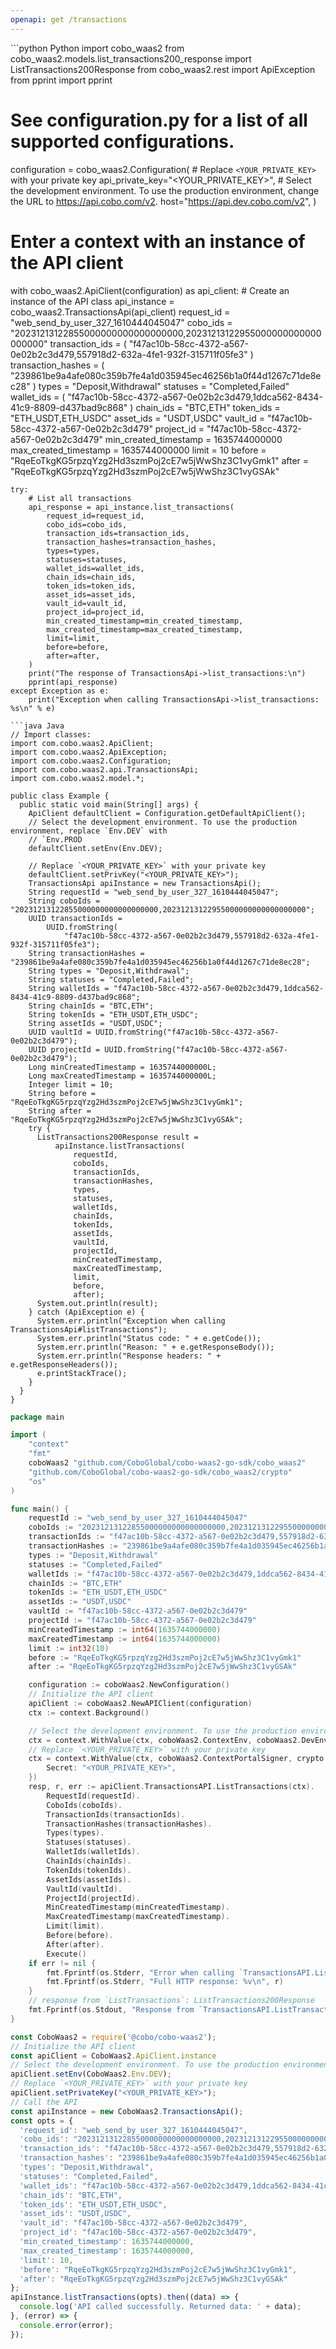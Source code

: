 ```yaml
---
openapi: get /transactions
---
```


<RequestExample>
```python Python
import cobo_waas2
from cobo_waas2.models.list_transactions200_response import ListTransactions200Response
from cobo_waas2.rest import ApiException
from pprint import pprint

# See configuration.py for a list of all supported configurations.
configuration = cobo_waas2.Configuration(
    # Replace `<YOUR_PRIVATE_KEY>` with your private key
    api_private_key="<YOUR_PRIVATE_KEY>",
    # Select the development environment. To use the production environment, change the URL to https://api.cobo.com/v2.
    host="https://api.dev.cobo.com/v2",
)
# Enter a context with an instance of the API client
with cobo_waas2.ApiClient(configuration) as api_client:
    # Create an instance of the API class
    api_instance = cobo_waas2.TransactionsApi(api_client)
    request_id = "web_send_by_user_327_1610444045047"
    cobo_ids = "20231213122855000000000000000000,20231213122955000000000000000000"
    transaction_ids = (
        "f47ac10b-58cc-4372-a567-0e02b2c3d479,557918d2-632a-4fe1-932f-315711f05fe3"
    )
    transaction_hashes = (
        "239861be9a4afe080c359b7fe4a1d035945ec46256b1a0f44d1267c71de8ec28"
    )
    types = "Deposit,Withdrawal"
    statuses = "Completed,Failed"
    wallet_ids = (
        "f47ac10b-58cc-4372-a567-0e02b2c3d479,1ddca562-8434-41c9-8809-d437bad9c868"
    )
    chain_ids = "BTC,ETH"
    token_ids = "ETH_USDT,ETH_USDC"
    asset_ids = "USDT,USDC"
    vault_id = "f47ac10b-58cc-4372-a567-0e02b2c3d479"
    project_id = "f47ac10b-58cc-4372-a567-0e02b2c3d479"
    min_created_timestamp = 1635744000000
    max_created_timestamp = 1635744000000
    limit = 10
    before = "RqeEoTkgKG5rpzqYzg2Hd3szmPoj2cE7w5jWwShz3C1vyGmk1"
    after = "RqeEoTkgKG5rpzqYzg2Hd3szmPoj2cE7w5jWwShz3C1vyGSAk"

    try:
        # List all transactions
        api_response = api_instance.list_transactions(
            request_id=request_id,
            cobo_ids=cobo_ids,
            transaction_ids=transaction_ids,
            transaction_hashes=transaction_hashes,
            types=types,
            statuses=statuses,
            wallet_ids=wallet_ids,
            chain_ids=chain_ids,
            token_ids=token_ids,
            asset_ids=asset_ids,
            vault_id=vault_id,
            project_id=project_id,
            min_created_timestamp=min_created_timestamp,
            max_created_timestamp=max_created_timestamp,
            limit=limit,
            before=before,
            after=after,
        )
        print("The response of TransactionsApi->list_transactions:\n")
        pprint(api_response)
    except Exception as e:
        print("Exception when calling TransactionsApi->list_transactions: %s\n" % e)

```
```java Java
// Import classes:
import com.cobo.waas2.ApiClient;
import com.cobo.waas2.ApiException;
import com.cobo.waas2.Configuration;
import com.cobo.waas2.api.TransactionsApi;
import com.cobo.waas2.model.*;

public class Example {
  public static void main(String[] args) {
    ApiClient defaultClient = Configuration.getDefaultApiClient();
    // Select the development environment. To use the production environment, replace `Env.DEV` with
    // `Env.PROD
    defaultClient.setEnv(Env.DEV);

    // Replace `<YOUR_PRIVATE_KEY>` with your private key
    defaultClient.setPrivKey("<YOUR_PRIVATE_KEY>");
    TransactionsApi apiInstance = new TransactionsApi();
    String requestId = "web_send_by_user_327_1610444045047";
    String coboIds = "20231213122855000000000000000000,20231213122955000000000000000000";
    UUID transactionIds =
        UUID.fromString(
            "f47ac10b-58cc-4372-a567-0e02b2c3d479,557918d2-632a-4fe1-932f-315711f05fe3");
    String transactionHashes = "239861be9a4afe080c359b7fe4a1d035945ec46256b1a0f44d1267c71de8ec28";
    String types = "Deposit,Withdrawal";
    String statuses = "Completed,Failed";
    String walletIds = "f47ac10b-58cc-4372-a567-0e02b2c3d479,1ddca562-8434-41c9-8809-d437bad9c868";
    String chainIds = "BTC,ETH";
    String tokenIds = "ETH_USDT,ETH_USDC";
    String assetIds = "USDT,USDC";
    UUID vaultId = UUID.fromString("f47ac10b-58cc-4372-a567-0e02b2c3d479");
    UUID projectId = UUID.fromString("f47ac10b-58cc-4372-a567-0e02b2c3d479");
    Long minCreatedTimestamp = 1635744000000L;
    Long maxCreatedTimestamp = 1635744000000L;
    Integer limit = 10;
    String before = "RqeEoTkgKG5rpzqYzg2Hd3szmPoj2cE7w5jWwShz3C1vyGmk1";
    String after = "RqeEoTkgKG5rpzqYzg2Hd3szmPoj2cE7w5jWwShz3C1vyGSAk";
    try {
      ListTransactions200Response result =
          apiInstance.listTransactions(
              requestId,
              coboIds,
              transactionIds,
              transactionHashes,
              types,
              statuses,
              walletIds,
              chainIds,
              tokenIds,
              assetIds,
              vaultId,
              projectId,
              minCreatedTimestamp,
              maxCreatedTimestamp,
              limit,
              before,
              after);
      System.out.println(result);
    } catch (ApiException e) {
      System.err.println("Exception when calling TransactionsApi#listTransactions");
      System.err.println("Status code: " + e.getCode());
      System.err.println("Reason: " + e.getResponseBody());
      System.err.println("Response headers: " + e.getResponseHeaders());
      e.printStackTrace();
    }
  }
}

```
```go Go
package main

import (
	"context"
	"fmt"
	coboWaas2 "github.com/CoboGlobal/cobo-waas2-go-sdk/cobo_waas2"
	"github.com/CoboGlobal/cobo-waas2-go-sdk/cobo_waas2/crypto"
	"os"
)

func main() {
	requestId := "web_send_by_user_327_1610444045047"
	coboIds := "20231213122855000000000000000000,20231213122955000000000000000000"
	transactionIds := "f47ac10b-58cc-4372-a567-0e02b2c3d479,557918d2-632a-4fe1-932f-315711f05fe3"
	transactionHashes := "239861be9a4afe080c359b7fe4a1d035945ec46256b1a0f44d1267c71de8ec28"
	types := "Deposit,Withdrawal"
	statuses := "Completed,Failed"
	walletIds := "f47ac10b-58cc-4372-a567-0e02b2c3d479,1ddca562-8434-41c9-8809-d437bad9c868"
	chainIds := "BTC,ETH"
	tokenIds := "ETH_USDT,ETH_USDC"
	assetIds := "USDT,USDC"
	vaultId := "f47ac10b-58cc-4372-a567-0e02b2c3d479"
	projectId := "f47ac10b-58cc-4372-a567-0e02b2c3d479"
	minCreatedTimestamp := int64(1635744000000)
	maxCreatedTimestamp := int64(1635744000000)
	limit := int32(10)
	before := "RqeEoTkgKG5rpzqYzg2Hd3szmPoj2cE7w5jWwShz3C1vyGmk1"
	after := "RqeEoTkgKG5rpzqYzg2Hd3szmPoj2cE7w5jWwShz3C1vyGSAk"

	configuration := coboWaas2.NewConfiguration()
	// Initialize the API client
	apiClient := coboWaas2.NewAPIClient(configuration)
	ctx := context.Background()

	// Select the development environment. To use the production environment, replace coboWaas2.DevEnv with coboWaas2.ProdEnv
	ctx = context.WithValue(ctx, coboWaas2.ContextEnv, coboWaas2.DevEnv)
	// Replace `<YOUR_PRIVATE_KEY>` with your private key
	ctx = context.WithValue(ctx, coboWaas2.ContextPortalSigner, crypto.Ed25519Signer{
		Secret: "<YOUR_PRIVATE_KEY>",
	})
	resp, r, err := apiClient.TransactionsAPI.ListTransactions(ctx).
		RequestId(requestId).
		CoboIds(coboIds).
		TransactionIds(transactionIds).
		TransactionHashes(transactionHashes).
		Types(types).
		Statuses(statuses).
		WalletIds(walletIds).
		ChainIds(chainIds).
		TokenIds(tokenIds).
		AssetIds(assetIds).
		VaultId(vaultId).
		ProjectId(projectId).
		MinCreatedTimestamp(minCreatedTimestamp).
		MaxCreatedTimestamp(maxCreatedTimestamp).
		Limit(limit).
		Before(before).
		After(after).
		Execute()
	if err != nil {
		fmt.Fprintf(os.Stderr, "Error when calling `TransactionsAPI.ListTransactions``: %v\n", err)
		fmt.Fprintf(os.Stderr, "Full HTTP response: %v\n", r)
	}
	// response from `ListTransactions`: ListTransactions200Response
	fmt.Fprintf(os.Stdout, "Response from `TransactionsAPI.ListTransactions`: %v\n", resp)
}

```
```javascript JavaScript
const CoboWaas2 = require('@cobo/cobo-waas2');
// Initialize the API client
const apiClient = CoboWaas2.ApiClient.instance
// Select the development environment. To use the production environment, replace `Env.DEV` with `Env.PROD`
apiClient.setEnv(CoboWaas2.Env.DEV);
// Replace `<YOUR_PRIVATE_KEY>` with your private key
apiClient.setPrivateKey("<YOUR_PRIVATE_KEY>");
// Call the API
const apiInstance = new CoboWaas2.TransactionsApi();
const opts = {
  'request_id': "web_send_by_user_327_1610444045047",
  'cobo_ids': "20231213122855000000000000000000,20231213122955000000000000000000",
  'transaction_ids': "f47ac10b-58cc-4372-a567-0e02b2c3d479,557918d2-632a-4fe1-932f-315711f05fe3",
  'transaction_hashes': "239861be9a4afe080c359b7fe4a1d035945ec46256b1a0f44d1267c71de8ec28",
  'types': "Deposit,Withdrawal",
  'statuses': "Completed,Failed",
  'wallet_ids': "f47ac10b-58cc-4372-a567-0e02b2c3d479,1ddca562-8434-41c9-8809-d437bad9c868",
  'chain_ids': "BTC,ETH",
  'token_ids': "ETH_USDT,ETH_USDC",
  'asset_ids': "USDT,USDC",
  'vault_id': "f47ac10b-58cc-4372-a567-0e02b2c3d479",
  'project_id': "f47ac10b-58cc-4372-a567-0e02b2c3d479",
  'min_created_timestamp': 1635744000000,
  'max_created_timestamp': 1635744000000,
  'limit': 10,
  'before': "RqeEoTkgKG5rpzqYzg2Hd3szmPoj2cE7w5jWwShz3C1vyGmk1",
  'after': "RqeEoTkgKG5rpzqYzg2Hd3szmPoj2cE7w5jWwShz3C1vyGSAk"
};
apiInstance.listTransactions(opts).then((data) => {
  console.log('API called successfully. Returned data: ' + data);
}, (error) => {
  console.error(error);
});
```
</RequestExample>